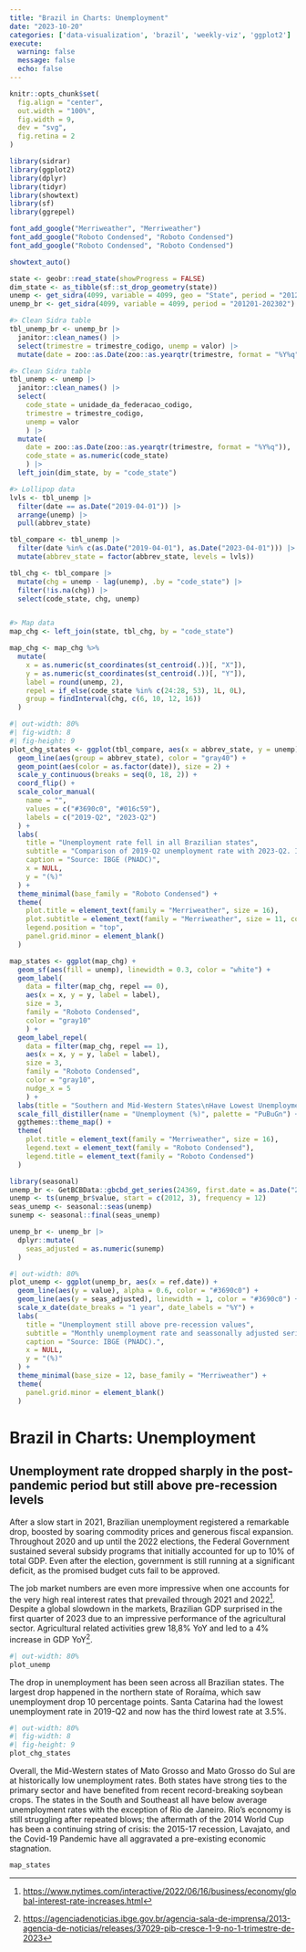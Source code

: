 ```yaml
---
title: "Brazil in Charts: Unemployment"
date: "2023-10-20"
categories: ['data-visualization', 'brazil', 'weekly-viz', 'ggplot2']
execute: 
  warning: false
  message: false
  echo: false
---
```


```r
knitr::opts_chunk$set(
  fig.align = "center",
  out.width = "100%",
  fig.width = 9,
  dev = "svg",
  fig.retina = 2
)
```

```r
library(sidrar)
library(ggplot2)
library(dplyr)
library(tidyr)
library(showtext)
library(sf)
library(ggrepel)

font_add_google("Merriweather", "Merriweather")
font_add_google("Roboto Condensed", "Roboto Condensed")
font_add_google("Roboto Condensed", "Roboto Condensed")

showtext_auto()
```

```r
state <- geobr::read_state(showProgress = FALSE)
dim_state <- as_tibble(sf::st_drop_geometry(state))
unemp <- get_sidra(4099, variable = 4099, geo = "State", period = "201201-202302")
unemp_br <- get_sidra(4099, variable = 4099, period = "201201-202302")
```

```r

#> Clean Sidra table
tbl_unemp_br <- unemp_br |> 
  janitor::clean_names() |> 
  select(trimestre = trimestre_codigo, unemp = valor) |> 
  mutate(date = zoo::as.Date(zoo::as.yearqtr(trimestre, format = "%Y%q")))

#> Clean Sidra table
tbl_unemp <- unemp |> 
  janitor::clean_names() |> 
  select(
    code_state = unidade_da_federacao_codigo,
    trimestre = trimestre_codigo,
    unemp = valor 
    ) |> 
  mutate(
    date = zoo::as.Date(zoo::as.yearqtr(trimestre, format = "%Y%q")),
    code_state = as.numeric(code_state)
    ) |> 
  left_join(dim_state, by = "code_state")

#> Lollipop data
lvls <- tbl_unemp |> 
  filter(date == as.Date("2019-04-01")) |> 
  arrange(unemp) |> 
  pull(abbrev_state)

tbl_compare <- tbl_unemp |> 
  filter(date %in% c(as.Date("2019-04-01"), as.Date("2023-04-01"))) |> 
  mutate(abbrev_state = factor(abbrev_state, levels = lvls))

tbl_chg <- tbl_compare |> 
  mutate(chg = unemp - lag(unemp), .by = "code_state") |> 
  filter(!is.na(chg)) |> 
  select(code_state, chg, unemp)


#> Map data
map_chg <- left_join(state, tbl_chg, by = "code_state")

map_chg <- map_chg %>%
  mutate(
    x = as.numeric(st_coordinates(st_centroid(.))[, "X"]),
    y = as.numeric(st_coordinates(st_centroid(.))[, "Y"]),
    label = round(unemp, 2),
    repel = if_else(code_state %in% c(24:28, 53), 1L, 0L),
    group = findInterval(chg, c(6, 10, 12, 16))
  )
```

```r
#| out-width: 80%
#| fig-width: 8
#| fig-height: 9
plot_chg_states <- ggplot(tbl_compare, aes(x = abbrev_state, y = unemp)) +
  geom_line(aes(group = abbrev_state), color = "gray40") +
  geom_point(aes(color = as.factor(date)), size = 2) +
  scale_y_continuous(breaks = seq(0, 18, 2)) +
  coord_flip() +
  scale_color_manual(
    name = "",
    values = c("#3690c0", "#016c59"),
    labels = c("2019-Q2", "2023-Q2")
  ) +
  labs(
    title = "Unemployment rate fell in all Brazilian states",
    subtitle = "Comparison of 2019-Q2 unemployment rate with 2023-Q2. Includes informal workers.",
    caption = "Source: IBGE (PNADC)",
    x = NULL,
    y = "(%)"
  ) +
  theme_minimal(base_family = "Roboto Condensed") +
  theme(
    plot.title = element_text(family = "Merriweather", size = 16),
    plot.subtitle = element_text(family = "Merriweather", size = 11, color = "gray10"),
    legend.position = "top",
    panel.grid.minor = element_blank()
  )
```

```r
map_states <- ggplot(map_chg) +
  geom_sf(aes(fill = unemp), linewidth = 0.3, color = "white") +
  geom_label(
    data = filter(map_chg, repel == 0),
    aes(x = x, y = y, label = label),
    size = 3,
    family = "Roboto Condensed",
    color = "gray10"
    ) +
  geom_label_repel(
    data = filter(map_chg, repel == 1),
    aes(x = x, y = y, label = label),
    size = 3,
    family = "Roboto Condensed",
    color = "gray10",
    nudge_x = 5
    ) +
  labs(title = "Southern and Mid-Western States\nHave Lowest Unemployment Rates") +
  scale_fill_distiller(name = "Unemployment (%)", palette = "PuBuGn") +
  ggthemes::theme_map() +
  theme(
    plot.title = element_text(family = "Merriweather", size = 16),
    legend.text = element_text(family = "Roboto Condensed"),
    legend.title = element_text(family = "Roboto Condensed")
  )
```

```r
library(seasonal)
unemp_br <- GetBCBData::gbcbd_get_series(24369, first.date = as.Date("2012-01-01"))
unemp <- ts(unemp_br$value, start = c(2012, 3), frequency = 12)
seas_unemp <- seasonal::seas(unemp)
sunemp <- seasonal::final(seas_unemp)

unemp_br <- unemp_br |> 
  dplyr::mutate(
    seas_adjusted = as.numeric(sunemp)
  )
```

```r
#| out-width: 80%
plot_unemp <- ggplot(unemp_br, aes(x = ref.date)) +
  geom_line(aes(y = value), alpha = 0.6, color = "#3690c0") +
  geom_line(aes(y = seas_adjusted), linewidth = 1, color = "#3690c0") +
  scale_x_date(date_breaks = "1 year", date_labels = "%Y") +
  labs(
    title = "Unemployment still above pre-recession values",
    subtitle = "Monthly unemployment rate and seassonally adjusted series.",
    caption = "Source: IBGE (PNADC).",
    x = NULL,
    y = "(%)"
  ) +
  theme_minimal(base_size = 12, base_family = "Merriweather") +
  theme(
    panel.grid.minor = element_blank()
  )
```

# Brazil in Charts: Unemployment

## Unemployment rate dropped sharply in the post-pandemic period but still above pre-recession levels

After a slow start in 2021, Brazilian unemployment registered a remarkable drop, boosted by soaring commodity prices and generous fiscal expansion. Throughout 2020 and up until the 2022 elections, the Federal Government sustained several subsidy programs that initially accounted for up to 10% of total GDP. Even after the election, government is still running at a significant deficit, as the promised budget cuts fail to be approved.

The job market numbers are even more impressive when one accounts for the very high real interest rates that prevailed through 2021 and 2022[^1]. Despite a global slowdown in the markets, Brazilian GDP surprised in the first quarter of 2023 due to an impressive performance of the agricultural sector. Agricultural related activities grew 18,8% YoY and led to a 4% increase in GDP YoY[^2].

[^1]: <https://www.nytimes.com/interactive/2022/06/16/business/economy/global-interest-rate-increases.html>

[^2]: <https://agenciadenoticias.ibge.gov.br/agencia-sala-de-imprensa/2013-agencia-de-noticias/releases/37029-pib-cresce-1-9-no-1-trimestre-de-2023>

```r
#| out-width: 80%
plot_unemp
```

The drop in unemployment has been seen across all Brazilian states. The largest drop happened in the northern state of Roraíma, which saw unemployment drop 10 percentage points. Santa Catarina had the lowest unemployment rate in 2019-Q2 and now has the third lowest rate at 3.5%.

```r
#| out-width: 80%
#| fig-width: 8
#| fig-height: 9
plot_chg_states
```

Overall, the Mid-Western states of Mato Grosso and Mato Grosso do Sul are at historically low unemployment rates. Both states have strong ties to the primary sector and have benefited from recent record-breaking soybean crops. The states in the South and Southeast all have below average unemployment rates with the exception of Rio de Janeiro. Rio's economy is still struggling after repeated blows; the aftermath of the 2014 World Cup has been a continuing string of crisis: the 2015-17 recession, Lavajato, and the Covid-19 Pandemic have all aggravated a pre-existing economic stagnation.

```r
map_states
```

